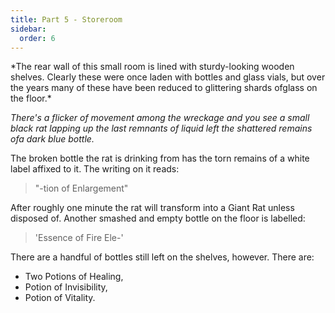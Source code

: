 ```yaml
---
title: Part 5 - Storeroom
sidebar:
  order: 6
---
```



<Aside title="Flavour Text">
*The rear wall of this small room is lined with sturdy-looking wooden shelves. Clearly these were once laden with bottles and glass vials, but over the years many of these have been reduced to glittering shards ofglass on the floor.*

*There's a flicker of movement among the wreckage and you see a small black rat lapping up the last remnants of liquid left the shattered remains ofa dark blue bottle.*
</Aside>

The broken bottle the rat is drinking from has the torn
remains of a white label affixed to it. The writing on it reads:

> "-tion of Enlargement"

After roughly one minute the rat will transform into a Giant Rat unless disposed of. Another smashed and empty bottle on the floor is labelled:

> 'Essence of Fire Ele-'

There are a handful of bottles still left on the shelves, however. There are:

- Two Potions of Healing, 
- Potion of Invisibility,
- Potion of Vitality.
